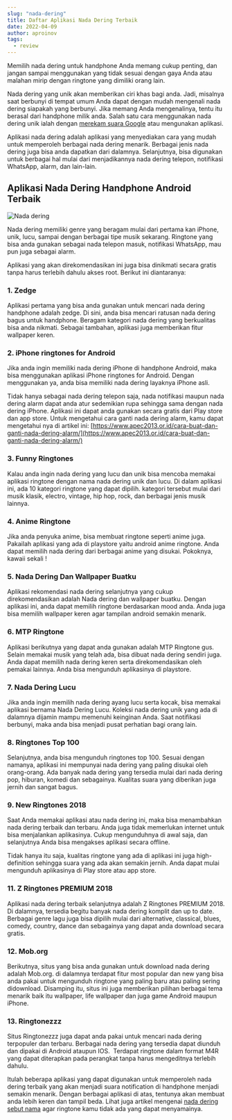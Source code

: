 ```yaml
---
slug: "nada-dering"
title: Daftar Aplikasi Nada Dering Terbaik
date: 2022-04-09
author: aproinov
tags:
  - review
---
```


Memilih nada dering untuk handphone Anda memang cukup penting, dan jangan sampai menggunakan yang tidak sesuai dengan gaya Anda atau malahan mirip dengan ringtone yang dimiliki orang lain.

Nada dering yang unik akan memberikan ciri khas bagi anda. Jadi, misalnya saat berbunyi di tempat umum Anda dapat dengan mudah mengenali nada dering siapakah yang berbunyi. Jika memang Anda mengenalinya, tentu itu berasal dari handphone milik anda. Salah satu cara menggunakan nada dering unik ialah dengan [merekam suara Google](https://www.griyawisata.com/2022/04/cara-rekam-suara-google-translate-lewat.html) atau mengunakan aplikasi.

Aplikasi nada dering adalah aplikasi yang menyediakan cara yang mudah untuk memperoleh berbagai nada dering menarik. Berbagai jenis nada dering juga bisa anda dapatkan dari dalamnya. Selanjutnya, bisa digunakan untuk berbagai hal mulai dari menjadikannya nada dering telepon, notifikasi WhatsApp, alarm, dan lain-lain.

## Aplikasi Nada Dering Handphone Android Terbaik

![Nada dering](/images/nada-dering.jpg)

Nada dering memiliki genre yang beragam mulai dari pertama kan iPhone, unik, lucu, sampai dengan berbagai tipe musik sekarang. Ringtone yang bisa anda gunakan sebagai nada telepon masuk, notifikasi WhatsApp, mau pun juga sebagai alarm.

Aplikasi yang akan direkomendasikan ini juga bisa dinikmati secara gratis tanpa harus terlebih dahulu akses root. Berikut ini diantaranya:

### 1. Zedge

Aplikasi pertama yang bisa anda gunakan untuk mencari nada dering handphone adalah zedge. Di sini, anda bisa mencari ratusan nada dering bagus untuk handphone. Beragam kategori nada dering yang berkualitas bisa anda nikmati. Sebagai tambahan, aplikasi juga memberikan fitur wallpaper keren.

### 2. iPhone ringtones for Android

Jika anda ingin memiliki nada dering iPhone di handphone Android, maka bisa menggunakan aplikasi iPhone ringtones for Android. Dengan menggunakan ya, anda bisa memiliki nada dering layaknya iPhone asli.

Tidak hanya sebagai nada dering telepon saja, nada notifikasi maupun nada dering alarm dapat anda atur sedemikian rupa sehingga sama dengan nada dering iPhone. Aplikasi ini dapat anda gunakan secara gratis dari Play store dan app store. Untuk mengetahui cara ganti nada dering alarm, kamu dapat mengetahui nya di artikel ini: [https://www.apec2013.or.id/cara-buat-dan-ganti-nada-dering-alarm/](https://www.apec2013.or.id/cara-buat-dan-ganti-nada-dering-alarm/)

### 3. Funny Ringtones

Kalau anda ingin nada dering yang lucu dan unik bisa mencoba memakai aplikasi ringtone dengan nama nada dering unik dan lucu. Di dalam aplikasi ini, ada 10 kategori ringtone yang dapat dipilih. kategori tersebut mulai dari musik klasik, electro, vintage, hip hop, rock, dan berbagai jenis musik lainnya.

### 4. Anime Ringtone

Jika anda penyuka anime, bisa membuat ringtone seperti anime juga. Pakailah aplikasi yang ada di playstore yaitu android anime ringtone. Anda dapat memilih nada dering dari berbagai anime yang disukai. Pokoknya, kawaii sekali !

### 5. Nada Dering Dan Wallpaper Buatku
Aplikasi rekomendasi nada dering selanjutnya yang cukup direkomendasikan adalah Nada dering dan wallpaper buatku. Dengan aplikasi ini, anda dapat memilih ringtone berdasarkan mood anda. Anda juga bisa memilih wallpaper keren agar tampilan android semakin menarik.

### 6. MTP Ringtone

Aplikasi berikutnya yang dapat anda gunakan adalah MTP Ringtone gus. Selain memakai musik yang telah ada, bisa dibuat nada dering sendiri juga. Anda dapat memilih nada dering keren serta direkomendasikan oleh pemakai lainnya. Anda bisa mengunduh aplikasinya di playstore.

### 7. Nada Dering Lucu

Jika anda ingin memilih nada dering ayang lucu serta kocak, bisa memakai aplikasi bernama Nada Dering Lucu. Koleksi nada dering unik yang ada di dalamnya dijamin mampu memenuhi keinginan Anda. Saat notifikasi berbunyi, maka anda bisa menjadi pusat perhatian bagi orang lain.

### 8. Ringtones Top 100

Selanjutnya, anda bisa mengunduh ringtones top 100. Sesuai dengan namanya, aplikasi ini mempunyai nada dering yang paling disukai oleh orang-orang. Ada banyak nada dering yang tersedia mulai dari nada dering pop, hiburan, komedi dan sebagainya. Kualitas suara yang diberikan juga jernih dan sangat bagus.

### 9. New Ringtones 2018

Saat Anda memakai aplikasi atau nada dering ini, maka bisa menambahkan nada dering terbaik dan terbaru. Anda juga tidak memerlukan internet untuk bisa menjalankan aplikasinya. Cukup mengunduhnya di awal saja, dan selanjutnya Anda bisa mengakses aplikasi secara offline.

Tidak hanya itu saja, kualitas ringtone yang ada di aplikasi ini juga high-definition sehingga suara yang ada akan semakin jernih. Anda dapat mulai mengunduh aplikasinya di Play store atau app store.

### 11. Z Ringtones PREMIUM 2018

Aplikasi nada dering terbaik selanjutnya adalah Z Ringtones PREMIUM 2018. Di dalamnya, tersedia begitu banyak nada dering komplit dan up to date. Berbagai genre lagu juga bisa dipilih mulai dari alternative, classical, blues, comedy, country, dance dan sebagainya yang dapat anda download secara gratis.

### 12. Mob.org

Berikutnya, situs yang bisa anda gunakan untuk download nada dering adalah Mob.org. di dalamnya terdapat fitur most popular dan new yang bisa anda pakai untuk mengunduh ringtone yang paling baru atau paling sering didownload. Disamping itu, situs ini juga memberikan pilihan berbagai tema menarik baik itu wallpaper, life wallpaper dan juga game Android maupun iPhone.

### 13. Ringtonezzz

Situs Ringtonezzz juga dapat anda pakai untuk mencari nada dering terpopuler dan terbaru. Berbagai nada dering yang tersedia dapat diunduh dan dipakai di Android ataupun IOS.  Terdapat ringtone dalam format M4R yang dapat diterapkan pada perangkat tanpa harus mengeditnya terlebih dahulu.

Itulah beberapa aplikasi yang dapat digunakan untuk memperoleh nada dering terbaik yang akan menjadi suara notification di handphone menjadi semakin menarik. Dengan berbagai aplikasi di atas, tentunya akan membuat anda lebih keren dan tampil beda. Lihat juga artikel mengenai [nada dering sebut nama](https://whitepaper.co.id/nada-dering-sound-of-text-sebut-nama/) agar ringtone kamu tidak ada yang dapat menyamainya.
